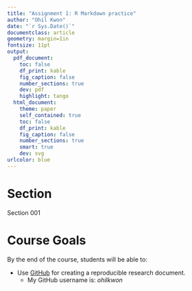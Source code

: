 ```yaml
---
title: "Assignment 1: R Markdown practice"
author: "Ohil Kwon"
date: "`r Sys.Date()`"
documentclass: article
geometry: margin=1in
fontsize: 11pt
output:
  pdf_document:
    toc: false
    df_print: kable
    fig_caption: false
    number_sections: true
    dev: pdf
    highlight: tango
  html_document:
    theme: paper
    self_contained: true
    toc: false
    df_print: kable
    fig_caption: false
    number_sections: true
    smart: true
    dev: svg
urlcolor: blue
---
```


<!-- Write your Markdown below this line -->

# Section
Section 001

# Course Goals
By the end of the course, students will be able to:

  * Use [GitHub](https://github.com/) for creating a reproducible research document.
    - My GitHub username is: *ohilkwon*
    